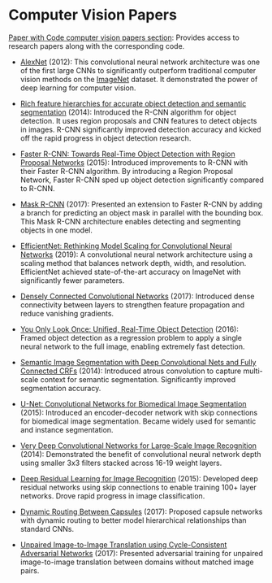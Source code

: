 # Computer Vision Papers

[Paper with Code computer vision papers section](https://paperswithcode.com/area/computer-vision):  Provides access to research papers along with the corresponding code.

- [AlexNet](https://paperswithcode.com/method/alexnet) (2012): This convolutional neural network architecture was one of the first large CNNs to significantly outperform traditional computer vision methods on the [ImageNet](https://www.image-net.org/) dataset. It demonstrated the power of deep learning for computer vision.

- [Rich feature hierarchies for accurate object detection and semantic segmentation](https://arxiv.org/abs/1311.2524) (2014): Introduced the R-CNN algorithm for object detection. It uses region proposals and CNN features to detect objects in images. R-CNN significantly improved detection accuracy and kicked off the rapid progress in object detection research.

- [Faster R-CNN: Towards Real-Time Object Detection with Region Proposal Networks](https://arxiv.org/abs/1506.01497) (2015): Introduced improvements to R-CNN with their Faster R-CNN algorithm. By introducing a Region Proposal Network, Faster R-CNN sped up object detection significantly compared to R-CNN.

- [Mask R-CNN](https://arxiv.org/abs/1703.06870) (2017): Presented an extension to Faster R-CNN by adding a branch for predicting an object mask in parallel with the bounding box. This Mask R-CNN architecture enables detecting and segmenting objects in one model.

- [EfficientNet: Rethinking Model Scaling for Convolutional Neural Networks](https://arxiv.org/abs/1905.11946) (2019): A convolutional neural network architecture using a scaling method that balances network depth, width, and resolution. EfficientNet achieved state-of-the-art accuracy on ImageNet with significantly fewer parameters.

- [Densely Connected Convolutional Networks](https://arxiv.org/abs/1608.06993) (2017): Introduced dense connectivity between layers to strengthen feature propagation and reduce vanishing gradients.

- [You Only Look Once: Unified, Real-Time Object Detection](https://arxiv.org/abs/1506.02640) (2016): Framed object detection as a regression problem to apply a single neural network to the full image, enabling extremely fast detection.

- [Semantic Image Segmentation with Deep Convolutional Nets and Fully Connected CRFs](https://arxiv.org/abs/1412.7062) (2014): Introduced atrous convolution to capture multi-scale context for semantic segmentation. Significantly improved segmentation accuracy.

- [U-Net: Convolutional Networks for Biomedical Image Segmentation](https://arxiv.org/abs/1505.04597) (2015): Introduced an encoder-decoder network with skip connections for biomedical image segmentation. Became widely used for semantic and instance segmentation.

- [Very Deep Convolutional Networks for Large-Scale Image Recognition](https://arxiv.org/abs/1409.1556) (2014): Demonstrated the benefit of convolutional neural network depth using smaller 3x3 filters stacked across 16-19 weight layers.

- [Deep Residual Learning for Image Recognition](https://arxiv.org/abs/1512.03385) (2015): Developed deep residual networks using skip connections to enable training 100+ layer networks. Drove rapid progress in image classification.

- [Dynamic Routing Between Capsules](https://arxiv.org/abs/1710.09829) (2017): Proposed capsule networks with dynamic routing to better model hierarchical relationships than standard CNNs.

- [Unpaired Image-to-Image Translation using Cycle-Consistent Adversarial Networks](https://arxiv.org/abs/1703.10593) (2017): Presented adversarial training for unpaired image-to-image translation between domains without matched image pairs.